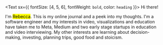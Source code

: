 <Text sx={{ fontSize: [4, 5, 6], fontWeight: `bold`, color: `heading` }}>
  Hi there!
</Text>

I'm <mark>Rebecca</mark>. This is my online journal and a peek into my thoughts. I'm a software engineer and my interests in video, visualizations and education have taken me to Meta, Medium and two early stage startups in education and video interviewing. My other interests are learning about decision-making, investing, planning trips, good food and stoicism.
